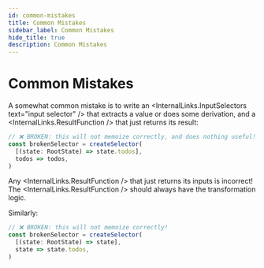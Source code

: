 ```yaml
---
id: common-mistakes
title: Common Mistakes
sidebar_label: Common Mistakes
hide_title: true
description: Common Mistakes
---
```



# Common Mistakes

A somewhat common mistake is to write an <InternalLinks.InputSelectors text="input selector" /> that extracts a value or does some derivation, and a <InternalLinks.ResultFunction /> that just returns its result:

```ts
// ❌ BROKEN: this will not memoize correctly, and does nothing useful!
const brokenSelector = createSelector(
  [(state: RootState) => state.todos],
  todos => todos,
)
```

Any <InternalLinks.ResultFunction /> that just returns its inputs is incorrect! The <InternalLinks.ResultFunction /> should always have the transformation logic.

Similarly:

```ts
// ❌ BROKEN: this will not memoize correctly!
const brokenSelector = createSelector(
  [(state: RootState) => state],
  state => state.todos,
)
```
